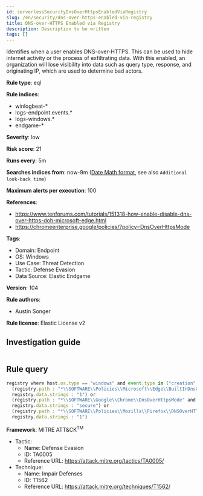 ```yaml
---
id: serverlessSecurityDnsOverHttpsEnabledViaRegistry
slug: /en/security/dns-over-https-enabled-via-registry
title: DNS-over-HTTPS Enabled via Registry
description: Description to be written
tags: []
---
```


<div id="dns-over-https-enabled-via-registry"></div>

Identifies when a user enables DNS-over-HTTPS. This can be used to hide internet activity or the process of exfiltrating data. With this enabled, an organization will lose visibility into data such as query type, response, and originating IP, which are used to determine bad actors.

**Rule type**: eql

**Rule indices**: 

* winlogbeat-*
* logs-endpoint.events.*
* logs-windows.*
* endgame-*

**Severity**: low

**Risk score**: 21

**Runs every**: 5m

**Searches indices from**: now-9m ([Date Math format](((ref))/common-options.html#date-math), see also <DocLink id="serverlessSecurityRulesUiCreate" section="set-the-rules-schedule">`Additional look-back time`</DocLink>)

**Maximum alerts per execution**: 100

**References**: 

* https://www.tenforums.com/tutorials/151318-how-enable-disable-dns-over-https-doh-microsoft-edge.html
* https://chromeenterprise.google/policies/?policy=DnsOverHttpsMode

**Tags**: 

* Domain: Endpoint
* OS: Windows
* Use Case: Threat Detection
* Tactic: Defense Evasion
* Data Source: Elastic Endgame

**Version**: 104

**Rule authors**: 

* Austin Songer

**Rule license**: Elastic License v2

## Investigation guide

```markdown

```

## Rule query

```js
registry where host.os.type == "windows" and event.type in ("creation", "change") and
  (registry.path : "*\\SOFTWARE\\Policies\\Microsoft\\Edge\\BuiltInDnsClientEnabled" and
  registry.data.strings : "1") or
  (registry.path : "*\\SOFTWARE\\Google\\Chrome\\DnsOverHttpsMode" and
  registry.data.strings : "secure") or
  (registry.path : "*\\SOFTWARE\\Policies\\Mozilla\\Firefox\\DNSOverHTTPS" and
  registry.data.strings : "1")

```

**Framework**: MITRE ATT&CK<sup>TM</sup>

* Tactic:
    * Name: Defense Evasion
    * ID: TA0005
    * Reference URL: https://attack.mitre.org/tactics/TA0005/
* Technique:
    * Name: Impair Defenses
    * ID: T1562
    * Reference URL: https://attack.mitre.org/techniques/T1562/

